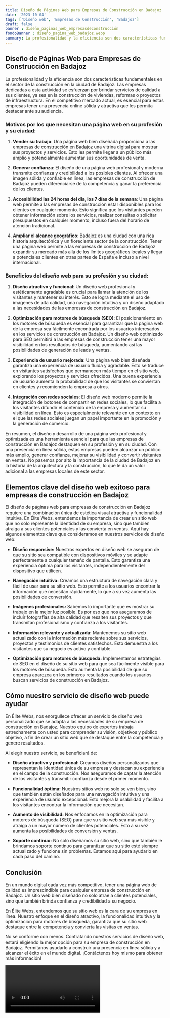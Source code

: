 ```yaml
---
title: Diseño de Páginas Web para Empresas de Construcción en Badajoz
date: '2023-10-04'
tags: ['Diseño web', 'Empresas de Construcción', 'Badajoz']
draft: false
banner : diseño_paginas_web_empresasdeconstrucción
fondoBanner : diseño_pagina_web_badajoz.webp
summary: La profesionalidad y la eficiencia son dos características fundamentales en el sector de la construcción en la ciudad de Badajoz. Las empresas dedicadas a esta actividad se esfuerzan por brindar servicios de calidad a sus clientes, ya sea en la construcción de viviendas, reformas o proyectos de infraestructura. En el competitivo mercado actual, es esencial para estas empresas tener una presencia online sólida y atractiva que les permita destacar ante su audiencia.
---
```


## Diseño de Páginas Web para Empresas de Construcción en Badajoz

La profesionalidad y la eficiencia son dos características fundamentales en el sector de la construcción en la ciudad de Badajoz. Las empresas dedicadas a esta actividad se esfuerzan por brindar servicios de calidad a sus clientes, ya sea en la construcción de viviendas, reformas o proyectos de infraestructura. En el competitivo mercado actual, es esencial para estas empresas tener una presencia online sólida y atractiva que les permita destacar ante su audiencia.

### Motivos por los que necesitan una página web en su profesión y su ciudad:

1. **Vender su trabajo**: Una página web bien diseñada proporciona a las empresas de construcción en Badajoz una vitrina digital para mostrar sus proyectos y servicios. Esto les permite llegar a un público más amplio y potencialmente aumentar sus oportunidades de venta.

2. **Generar confianza**: El diseño de una página web profesional y moderna transmite confianza y credibilidad a los posibles clientes. Al ofrecer una imagen sólida y confiable en línea, las empresas de construcción de Badajoz pueden diferenciarse de la competencia y ganar la preferencia de los clientes.

3. **Accesibilidad las 24 horas del día, los 7 días de la semana**: Una página web permite a las empresas de construcción estar disponibles para los clientes en cualquier momento. Esto significa que los visitantes pueden obtener información sobre los servicios, realizar consultas o solicitar presupuestos en cualquier momento, incluso fuera del horario de atención tradicional.

4. **Ampliar el alcance geográfico**: Badajoz es una ciudad con una rica historia arquitectónica y un floreciente sector de la construcción. Tener una página web permite a las empresas de construcción de Badajoz expandir su mercado más allá de los límites geográficos locales y llegar a potenciales clientes en otras partes de España e incluso a nivel internacional.

### Beneficios del diseño web para su profesión y su ciudad:

1. **Diseño atractivo y funcional**: Un diseño web profesional y estéticamente agradable es crucial para llamar la atención de los visitantes y mantener su interés. Esto se logra mediante el uso de imágenes de alta calidad, una navegación intuitiva y un diseño adaptado a las necesidades de las empresas de construcción en Badajoz.

2. **Optimización para motores de búsqueda (SEO)**: El posicionamiento en los motores de búsqueda es esencial para garantizar que la página web de la empresa sea fácilmente encontrada por los usuarios interesados en los servicios de construcción en Badajoz. Un diseño web optimizado para SEO permitirá a las empresas de construcción tener una mayor visibilidad en los resultados de búsqueda, aumentando así las posibilidades de generación de leads y ventas.

3. **Experiencia de usuario mejorada**: Una página web bien diseñada garantiza una experiencia de usuario fluida y agradable. Esto se traduce en visitantes satisfechos que permanecen más tiempo en el sitio web, explorando los proyectos y servicios ofrecidos. Una buena experiencia de usuario aumenta la probabilidad de que los visitantes se conviertan en clientes y recomienden la empresa a otros.

4. **Integración con redes sociales**: El diseño web moderno permite la integración de botones de compartir en redes sociales, lo que facilita a los visitantes difundir el contenido de la empresa y aumentar su visibilidad en línea. Esto es especialmente relevante en un contexto en el que las redes sociales juegan un papel importante en la promoción y la generación de comercio.

En resumen, el diseño y desarrollo de una página web profesional y optimizada es una herramienta esencial para que las empresas de construcción en Badajoz destaquen en su profesión y en su ciudad. Con una presencia en línea sólida, estas empresas pueden alcanzar un público más amplio, generar confianza, mejorar su visibilidad y convertir visitantes en ventas. No pasemos por alto la importancia de la ciudad de Badajoz en la historia de la arquitectura y la construcción, lo que le da un valor adicional a las empresas locales de este sector.

<GifSeo />

<Cta />

## Elementos clave del diseño web exitoso para empresas de construcción en Badajoz

El diseño de páginas web para empresas de construcción en Badajoz requiere una combinación única de estética visual atractiva y funcionalidad intuitiva. En Élite Webs, entendemos la importancia de crear un sitio web que no solo represente la identidad de su empresa, sino que también atraiga a sus clientes potenciales y las convierta en ventas. Aquí hay algunos elementos clave que consideramos en nuestros servicios de diseño web:

- **Diseño responsive:** Nuestros expertos en diseño web se aseguran de que su sitio sea compatible con dispositivos móviles y se adapte perfectamente a cualquier tamaño de pantalla. Esto garantiza una experiencia óptima para los visitantes, independientemente del dispositivo que utilicen.

- **Navegación intuitiva:** Creamos una estructura de navegación clara y fácil de usar para su sitio web. Esto permite a los usuarios encontrar la información que necesitan rápidamente, lo que a su vez aumenta las posibilidades de conversión.

- **Imágenes profesionales:** Sabemos lo importante que es mostrar su trabajo en la mejor luz posible. Es por eso que nos aseguramos de incluir fotografías de alta calidad que resalten sus proyectos y que transmitan profesionalismo y confianza a los visitantes.

- **Información relevante y actualizada:** Mantenemos su sitio web actualizado con la información más reciente sobre sus servicios, proyectos y testimonios de clientes satisfechos. Esto demuestra a los visitantes que su negocio es activo y confiable.

- **Optimización para motores de búsqueda:** Implementamos estrategias de SEO en el diseño de su sitio web para que sea fácilmente visible para los motores de búsqueda. Esto aumenta la posibilidad de que su empresa aparezca en los primeros resultados cuando los usuarios buscan servicios de construcción en Badajoz.

## Cómo nuestro servicio de diseño web puede ayudar

En Élite Webs, nos enorgullece ofrecer un servicio de diseño web personalizado que se adapta a las necesidades de su empresa de construcción en Badajoz. Nuestro equipo de expertos trabaja estrechamente con usted para comprender su visión, objetivos y público objetivo, a fin de crear un sitio web que se destaque entre la competencia y genere resultados.

Al elegir nuestro servicio, se beneficiará de:

- **Diseño atractivo y profesional:** Creamos diseños personalizados que representan la identidad única de su empresa y destacan su experiencia en el campo de la construcción. Nos aseguramos de captar la atención de los visitantes y transmitir confianza desde el primer momento.

- **Funcionalidad óptima:** Nuestros sitios web no solo se ven bien, sino que también están diseñados para una navegación intuitiva y una experiencia de usuario excepcional. Esto mejora la usabilidad y facilita a los visitantes encontrar la información que necesitan.

- **Aumento de visibilidad:** Nos enfocamos en la optimización para motores de búsqueda (SEO) para que su sitio web sea más visible y atraiga a un mayor número de clientes potenciales. Esto a su vez aumenta las posibilidades de conversión y ventas.

- **Soporte continuo:** No solo diseñamos su sitio web, sino que también le brindamos soporte continuo para garantizar que su sitio esté siempre actualizado y funcione sin problemas. Estamos aquí para ayudarlo en cada paso del camino.

## Conclusión

En un mundo digital cada vez más competitivo, tener una página web de calidad es imprescindible para cualquier empresa de construcción en Badajoz. Un sitio web bien diseñado no solo atrae a clientes potenciales, sino que también brinda confianza y credibilidad a su negocio.

En Élite Webs, entendemos que su sitio web es la cara de su empresa en línea. Nuestro enfoque en el diseño atractivo, la funcionalidad intuitiva y la optimización para motores de búsqueda, garantiza que su sitio web destaque entre la competencia y convierta las visitas en ventas.

No se conforme con menos. Contratando nuestros servicios de diseño web, estará eligiendo la mejor opción para su empresa de construcción en Badajoz. Permítanos ayudarlo a construir una presencia en línea sólida y a alcanzar el éxito en el mundo digital. ¡Contáctenos hoy mismo para obtener más información!

<Video />

<CtaBot job='Empresas de Construcción' city='Badajoz'/>

<Gmaps query='Badajoz+españa+maps' />